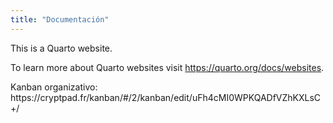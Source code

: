 ```yaml
---
title: "Documentación"
---
```


This is a Quarto website.

To learn more about Quarto websites visit <https://quarto.org/docs/websites>.

Kanban organizativo: https://cryptpad.fr/kanban/#/2/kanban/edit/uFh4cMI0WPKQADfVZhKXLsC+/